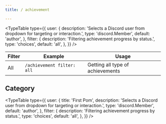 ```yaml
---
title: / achievement

---
```



<TypeTable
  type={{
    user: {
      description:
        'Selects a Discord user from dropdown for targeting or interaction.',
      type: 'discord.Member',
      default: 'author',
    },
    filter: {
      description:
        'Filtering achievement progress by status.',
      type: 'choices',
      default: 'all',
    },
  }}
/>

| Filter    | Example                       | Usage |
| --------- | --------------------------------- | ----- |
| All       | `/achievement filter: all`  | Getting all type of achievements      |

## Category

<TypeTable
  type={{
    user: {
        title: 'First Pom',
      description:
        'Selects a Discord user from dropdown for targeting or interaction.',
      type: 'discord.Member',
      default: 'author',
    },
    filter: {
      description:
        'Filtering achievement progress by status.',
      type: 'choices',
      default: 'all',
    },
  }}
/>
